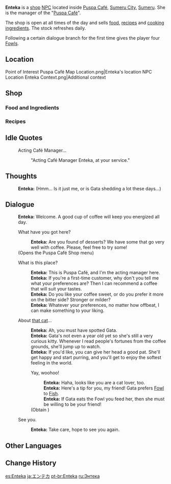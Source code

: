 {{Meta
|missing_NPC_profile  = yes
}}
{{Character Infobox
|type             = Open-World NPC
|image            = NPC Enteka.png
|region           = Sumeru
|location         = Sumeru
|affiliation      = Puspa Café
|title            = Acting Manager of Puspa Café

|ancestry         = <!-- Clan/family -->
|father           = 
|mother           = 
|spouse           = 
|sibling          = 
|child            = 
|relative         = 

|voiceEN          = 
|voiceCN          = 
|voiceJP          = 
|dialoguereward   = {{Card List|Fowl*4}}
}}
'''Enteka''' is a [[shop]] [[NPC]] located inside [[Puspa Café]], [[Sumeru City]], [[Sumeru]]. She is the manager of the "[[Puspa Café]]".

The shop is open at all times of the day and sells [[food]], [[Recipe|recipes]] and [[Cooking Ingredient|cooking ingredients]]. The stock refreshes daily.

Following a certain dialogue branch for the first time gives the player four [[Fowl]]s.

==Location==
<gallery>
Point of Interest Puspa Café Map Location.png|Enteka's location
NPC Location Enteka Context.png|Additional context
</gallery>

==Shop==
===Food and Ingredients===
{{Shop/Header|total=1|note=Refreshes|vendor=Enteka}}
{{Shop|Baklava|6,225|2|total=1|note=Daily}}
{{Shop|Candied Ajilenakh Nut|6,600|2|total=1|note=Daily}}
{{Shop|Padisarah Pudding|6,525|2|total=1|note=Daily}}
{{Shop|Coffee Beans|100|100|total=1|note=Daily}}
{{Shop/Footer|note=&#32;|total=48,700}}

===Recipes===
{{Shop/Header|note=Required<br>[[Adventure Rank]]|total=1|vendor=Enteka}}
{{Shop|Recipe|2,500|1|note=1|specific=Recipe: Rose Custard|total=1}}
{{Shop|Recipe|5,000|1|specific=Recipe: Baklava|total=1|note=1}}
{{Shop|Recipe|5,000|1|note=1|specific=Recipe: Candied Ajilenakh Nut|total=1}}
{{Shop|Recipe|5,000|1|note=1|specific=Recipe: Padisarah Pudding|total=1}}
{{Shop|Recipe|5,000|1|note=1|specific=Recipe: Tulumba|total=1}}
{{Shop/Footer|total=22,500|note=&#32;}}
<!--
==Profile==
''(To be added.)''

===Appearance===
''(To be added.)''

==Quests and Events==
{{Quests and Events}}
-->
==Idle Quotes==
{{Dialogue Start}}
:{{DIcon|Idle}} Acting Café Manager...
::{{A|VO Enteka 01.ogg}} "Acting Café Manager Enteka, at your service."
{{Dialogue End}}

==Thoughts==
{{All Schemes to Know Explanation|name=Enteka}}
{{Dialogue Start}}
:{{A|VO Enteka All Schemes to Know 01.ogg}} '''Enteka:''' (Hmm... Is it just me, or is Gata shedding a lot these days...)
{{Dialogue End}}

==Dialogue==
{{Dialogue Start}}
:'''Enteka:''' Welcome. A good cup of coffee will keep you energized all day.
:{{DIcon|Shop}} What have you got here?
::'''Enteka:''' Are you found of desserts? We have some that go very well with coffee. Please, feel free to try some!
:;(Opens the Puspa Café Shop menu)
:{{DIcon}} What is this place?
::'''Enteka:''' This is Puspa Café, and I'm the acting manager here.
::'''Enteka:''' If you're a first-time customer, why don't you tell me what your preferences are? Then I can recommend a coffee that will suit your tastes.
::'''Enteka:''' Do you like your coffee sweet, or do you prefer it more on the bitter side? Stronger or milder?
::'''Enteka:''' Whatever your preferences, no matter how offbeat, I can make something to your liking.
:{{DIcon}} About [[Gata|that cat]]...
::'''Enteka:''' Ah, you must have spotted Gata.
::'''Enteka:''' Gata's not even a year old yet so she's still a very curious kitty. Whenever I read people's fortunes from the coffee grounds, she'll jump up to watch.
::'''Enteka:''' If you'd like, you can give her head a good pat. She'll get happy and start purring, and you'll get to enjoy the softest feeling in the world.
::{{DIcon|Reward}} Yay, woohoo!
:::'''Enteka:''' Haha, looks like you are a cat lover, too.
:::'''Enteka:''' Here's a tip for you, my friend! Gata prefers [[Fowl]] to [[Fish]].
:::'''Enteka:''' If Gata eats the Fowl you feed her, then she must be willing to be your friend!
::;(Obtain {{Item|Fowl|20|x=4}})
:{{DIcon}} See you.
::'''Enteka:''' Take care, hope to see you again.
{{Dialogue End}}
<!--
==Event Dialogue==
===Event Name===
{{Dialogue Start}}
:'''{{subst:PAGENAME}}:'''
{{Dialogue End}}

==Trivia==
* 
-->
==Other Languages==
{{Other Languages
|default_hidden = 1
|en      = Enteka
|zhs     = 恩忒卡
|zhs_rm  = Ēntèkǎ
|zht     = 恩忒卡
|zht_rm  = Ēntèkǎ
|ja      = エンテカ
|ja_rm   = Enteka
|ko      = 엔테카
|es      = Enteka
|fr      = Enteka
|ru      = Энтека
|th      = Enteka
|vi      = Enteka
|de      = Enteka
|id      = Enteka
|pt      = Enteka
|tr      = Enteka
|it      = Enteka
}}

==Change History==
{{Change History|3.0}}
<!--
==References==
{{Reflist}}
-->

[[es:Enteka]]
[[ja:エンテカ]]
[[pt-br:Enteka]]
[[ru:Энтека]]